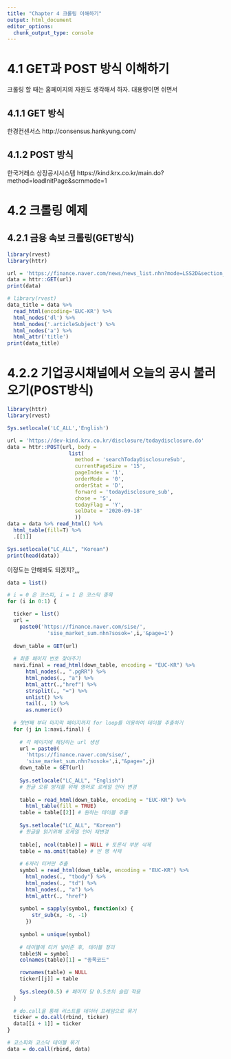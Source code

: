 ```yaml
---
title: "Chapter 4 크롤링 이해하기"
output: html_document
editor_options: 
  chunk_output_type: console
---
```


# 4.1 GET과 POST 방식 이해하기

크롤링 할 때는 홈페이지의 자원도 생각해서 하자. 대용량이면 쉬면서

## 4.1.1 GET 방식
한경컨센서스 http://consensus.hankyung.com/

## 4.1.2 POST 방식
한국거래소 상장공시시스템 https://kind.krx.co.kr/main.do?method=loadInitPage&scrnmode=1


# 4.2 크롤링 예제

## 4.2.1 금용 속보 크롤링(GET방식)
```r
library(rvest)
library(httr)

url = 'https://finance.naver.com/news/news_list.nhn?mode=LSS2D&section_id=101&section_id2=258'
data = httr::GET(url)
print(data)
```

```r
# library(rvest)
data_title = data %>% 
  read_html(encoding='EUC-KR') %>% 
  html_nodes('dl') %>% 
  html_nodes('.articleSubject') %>% 
  html_nodes('a') %>% 
  html_attr('title')
print(data_title)
```

# 4.2.2 기업공시채널에서 오늘의 공시 불러오기(POST방식)
```r
library(httr)
library(rvest)

Sys.setlocale('LC_ALL','English')

url = 'https://dev-kind.krx.co.kr/disclosure/todaydisclosure.do'
data = httr::POST(url, body = 
                    list(
                      method = 'searchTodayDisclosureSub',
                      currentPageSize = '15',
                      pageIndex = '1',
                      orderMode = '0',
                      orderStat = 'D',
                      forward = 'todaydisclosure_sub',
                      chose = 'S',
                      todayFlag = 'Y',
                      selDate = '2020-09-18'
                      ))
data = data %>% read_html() %>% 
  html_table(fill=T) %>% 
  .[[1]]

Sys.setlocale("LC_ALL", "Korean")
print(head(data))

```

이정도는 안해봐도 되겠지?,,,
```r
data = list()

# i = 0 은 코스피, i = 1 은 코스닥 종목
for (i in 0:1) {

  ticker = list()
  url =
    paste0('https://finance.naver.com/sise/',
             'sise_market_sum.nhn?sosok=',i,'&page=1')
  
  down_table = GET(url)
  
  # 최종 페이지 번호 찾아주기
  navi.final = read_html(down_table, encoding = "EUC-KR") %>%
      html_nodes(., ".pgRR") %>%
      html_nodes(., "a") %>%
      html_attr(.,"href") %>%
      strsplit(., "=") %>%
      unlist() %>%
      tail(., 1) %>%
      as.numeric()
  
  # 첫번째 부터 마지막 페이지까지 for loop를 이용하여 테이블 추출하기
  for (j in 1:navi.final) {
    
    # 각 페이지에 해당하는 url 생성
    url = paste0(
      'https://finance.naver.com/sise/',
      'sise_market_sum.nhn?sosok=',i,"&page=",j)
    down_table = GET(url)
 
    Sys.setlocale("LC_ALL", "English")
    # 한글 오류 방지를 위해 영어로 로케일 언어 변경
 
    table = read_html(down_table, encoding = "EUC-KR") %>%
      html_table(fill = TRUE)
    table = table[[2]] # 원하는 테이블 추출
 
    Sys.setlocale("LC_ALL", "Korean")
    # 한글을 읽기위해 로케일 언어 재변경
 
    table[, ncol(table)] = NULL # 토론식 부분 삭제
    table = na.omit(table) # 빈 행 삭제
    
    # 6자리 티커만 추출
    symbol = read_html(down_table, encoding = "EUC-KR") %>%
      html_nodes(., "tbody") %>%
      html_nodes(., "td") %>%
      html_nodes(., "a") %>%
      html_attr(., "href")
 
    symbol = sapply(symbol, function(x) {
        str_sub(x, -6, -1) 
      })
    
    symbol = unique(symbol)
    
    # 테이블에 티커 넣어준 후, 테이블 정리
    table$N = symbol
    colnames(table)[1] = "종목코드"

    rownames(table) = NULL
    ticker[[j]] = table
 
    Sys.sleep(0.5) # 페이지 당 0.5초의 슬립 적용
  }
  
  # do.call을 통해 리스트를 데이터 프레임으로 묶기
  ticker = do.call(rbind, ticker)
  data[[i + 1]] = ticker
}

# 코스피와 코스닥 테이블 묶기
data = do.call(rbind, data)
```

